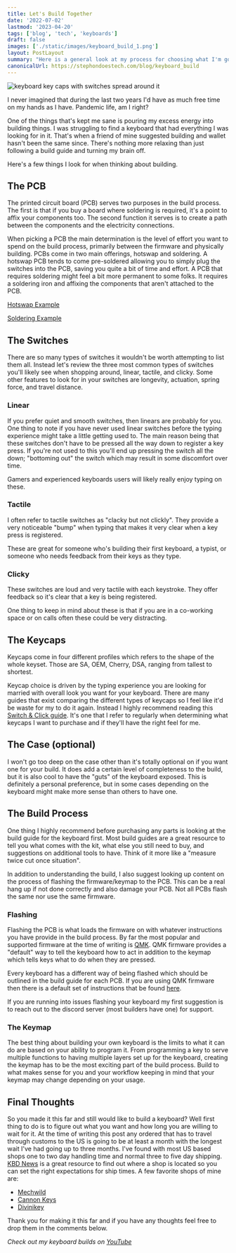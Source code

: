 ```yaml
---
title: Let's Build Together
date: '2022-07-02'
lastmod: '2023-04-20'
tags: ['blog', 'tech', 'keyboards']
draft: false
images: ['./static/images/keyboard_build_1.png']
layout: PostLayout
summary: "Here is a general look at my process for choosing what I'm going to use to build my keyboards."
canonicalUrl: https://stephondoestech.com/blog/keyboard_build
---
```


![keyboard key caps with switches spread around it](/static/images/keyboard_build_1.png)

I never imagined that during the last two years I'd have as much free time on my hands as I have. Pandemic life, am I right?

One of the things that's kept me sane is pouring my excess energy into building things. I was struggling to find a keyboard that had everything I was looking for in it. That's when a friend of mine suggested building and wallet hasn't been the same since. There's nothing more relaxing than just following a build guide and turning my brain off.

Here's a few things I look for when thinking about building.

## The PCB

The printed circuit board (PCB) serves two purposes in the build process. The first is that if you buy a board where soldering is required, it's a point to affix your components too. The second function it serves is to create a path between the components and the electricity connections.

When picking a PCB the main determination is the level of effort you want to spend on the build process, primarily between the firmware and physically building. PCBs come in two main offerings, hotswap and soldering. A hotswap PCB tends to come pre-soldered allowing you to simply plug the switches into the PCB, saving you quite a bit of time and effort. A PCB that requires soldering might feel a bit more permanent to some folks. It requires a soldering iron and affixing the components that aren't attached to the PCB.

[Hotswap Example](https://keyhive.xyz/shop/ut472-kit)

[Soldering Example](https://mechwild.com/product/mercutio/)

## The Switches

There are so many types of switches it wouldn't be worth attempting to list them all. Instead let's review the three most common types of switches you'll likely see when shopping around, linear, tactile, and clicky. Some other features to look for in your switches are longevity, actuation, spring force, and travel distance.

### Linear

If you prefer quiet and smooth switches, then linears are probably for you. One thing to note if you have never used linear switches before the typing experience might take a little getting used to. The main reason being that these switches don't have to be pressed all the way down to register a key press. If you're not used to this you'll end up pressing the switch all the down; "bottoming out" the switch which may result in some discomfort over time.

Gamers and experienced keyboards users will likely really enjoy typing on these.

### Tactile

I often refer to tactile switches as "clacky but not clickly". They provide a very noticeable "bump" when typing that makes it very clear when a key press is registered.

These are great for someone who's building their first keyboard, a typist, or someone who needs feedback from their keys as they type.

### Clicky

These switches are loud and very tactile with each keystroke. They offer feedback so it's clear that a key is being registered.

One thing to keep in mind about these is that if you are in a co-working space or on calls often these could be very distracting.

## The Keycaps

Keycaps come in four different profiles which refers to the shape of the whole keyset. Those are SA, OEM, Cherry, DSA, ranging from tallest to shortest.

Keycap choice is driven by the typing experience you are looking for married with overall look you want for your keyboard. There are many guides that exist comparing the different types of keycaps so I feel like it'd be waste for my to do it again. Instead I highly recommend reading this [Switch & Click guide](https://switchandclick.com/ultimate-guide-to-picking-a-keycap-set-for-your-mechanical-keyboard/). It's one that I refer to regularly when determining what keycaps I want to purchase and if they'll have the right feel for me.

## The Case (optional)

I won't go too deep on the case other than it's totally optional on if you want one for your build. It does add a certain level of completeness to the build, but it is also cool to have the "guts" of the keyboard exposed. This is definitely a personal preference, but in some cases depending on the keyboard might make more sense than others to have one.

## The Build Process

One thing I highly recommend before purchasing any parts is looking at the build guide for the keyboard first. Most build guides are a great resource to tell you what comes with the kit, what else you still need to buy, and suggestions on additional tools to have. Think of it more like a "measure twice cut once situation".

In addition to understanding the build, I also suggest looking up content on the process of flashing the firmware/keymap to the PCB. This can be a real hang up if not done correctly and also damage your PCB. Not all PCBs flash the same nor use the same firmware.

### Flashing

Flashing the PCB is what loads the firmware on with whatever instructions you have provide in the build process. By far the most popular and supported firmware at the time of writing is [QMK](https://docs.qmk.fm/#/). QMK firmware provides a "default" way to tell the keyboard how to act in addition to the keymap which tells keys what to do when they are pressed.

Every keyboard has a different way of being flashed which should be outlined in the build guide for each PCB. If you are using QMK firmware then there is a default set of instructions that be found [here](https://docs.qmk.fm/#/newbs_flashing).

If you are running into issues flashing your keyboard my first suggestion is to reach out to the discord server (most builders have one) for support.

### The Keymap

The best thing about building your own keyboard is the limits to what it can do are based on your ability to program it. From programming a key to serve multiple functions to having multiple layers set up for the keyboard, creating the keymap has to be the most exciting part of the build process. Build to what makes sense for you and your workflow keeping in mind that your keymap may change depending on your usage.

## Final Thoughts

So you made it this far and still would like to build a keyboard? Well first thing to do is to figure out what you want and how long you are willing to wait for it. At the time of writing this post any ordered that has to travel through customs to the US is going to be at least a month with the longest wait I've had going up to three months. I've found with most US based shops one to two day handling time and normal three to five day shipping. [KBD News](https://kbd.news/vendors/USA) is a great resource to find out where a shop is located so you can set the right expectations for ship times. A few favorite shops of mine are:

- [Mechwild](https://mechwild.com/)
- [Cannon Keys](https://cannonkeys.com/)
- [Divinikey](https://divinikey.com/)

Thank you for making it this far and if you have any thoughts feel free to drop them in the comments below.

_Check out my keyboard builds on [YouTube](https://youtube.com/playlist?list=PLHCzue15_obNnwQ7_lu0ZoI3digv-7IXE)_

